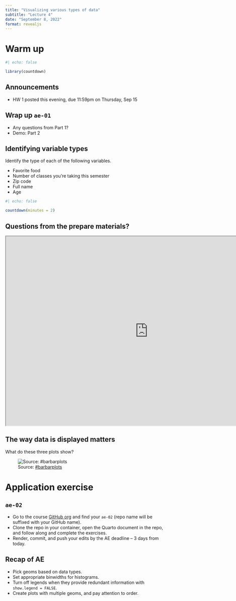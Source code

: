 ```yaml
---
title: "Visualizing various types of data"
subtitle: "Lecture 4"
date: "September 8, 2022"
format: revealjs
---
```


# Warm up

```r
#| echo: false

library(countdown)
```

## Announcements

-   HW 1 posted this evening, due 11:59pm on Thursday, Sep 15

## Wrap up `ae-01`

-   Any questions from Part 1?
-   Demo: Part 2

## **Identifying variable types** {.smaller}

::: question
Identify the type of each of the following variables.

-   Favorite food
-   Number of classes you're taking this semester
-   Zip code
-   Full name
-   Age
:::

```r
#| echo: false

countdown(minutes = 2)
```

## Questions from the prepare materials?

```{=html}
<iframe src="https://app.sli.do/event/9mqwqdqbgesgLASUHGpwU8/embed/polls/52941ba5-0668-4cad-9b86-82505db6b862" width="900" height="600"></iframe>
```
## **The way data is displayed matters**

::: question
What do these three plots show?
:::

![Source: [#barbarplots](https://cogtales.wordpress.com/2016/06/06/congratulations-barbarplots/)](images/04/bar-plot-meme.png){fig-alt="Three representations of the same data: Bar plot of means, box plots, histograms." fig-align="center"}

# Application exercise

## `ae-02`

::: appex
-   Go to the course [GitHub org](https://github.com/sta199-f22-1) and find your `ae-02` (repo name will be suffixed with your GitHub name).
-   Clone the repo in your container, open the Quarto document in the repo, and follow along and complete the exercises.
-   Render, commit, and push your edits by the AE deadline -- 3 days from today.
:::

## Recap of AE {.smaller}

-   Pick geoms based on data types.
-   Set appropriate binwidths for histograms.
-   Turn off legends when they provide redundant information with `show.legend = FALSE`.
-   Create plots with multiple geoms, and pay attention to order.
